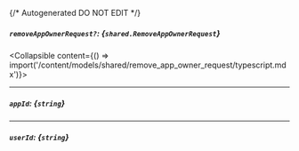 {/* Autogenerated DO NOT EDIT  */}

##### `removeAppOwnerRequest?`: *{`shared.RemoveAppOwnerRequest`}*
<Collapsible content={() => import('/content/models/shared/remove_app_owner_request/typescript.mdx')}>
</Collapsible>

---
##### `appId`: *{`string`}*

---
##### `userId`: *{`string`}*

